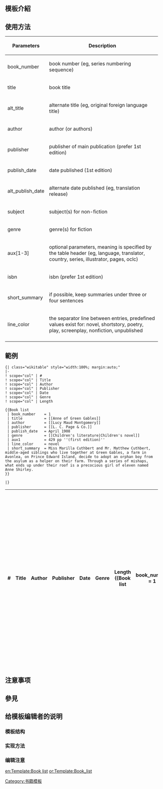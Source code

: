 <includeonly><!-- 在這裡加入模板的保護標識 --></includeonly><noinclude>{{Documentation subpage}}</noinclude>
<!-- 在本行下編輯模板說明 -->
== 模板介紹 ==

== 使用方法 ==
{| class="wikitable" style="width:100%;"
|-
! Parameters !! Description
|-
| book_number || book number (eg, series numbering sequence)
|-
| title || book title
|-
| alt_title || alternate title (eg, original foreign language title)
|-
| author || author (or authors)
|-
| publisher || publisher of main publication (prefer 1st edition)
|-
| publish_date || date published (1st edition)
|-
| alt_publish_date || alternate date published (eg, translation release)
|-
| subject || subject(s) for non-fiction
|-
| genre || genre(s) for fiction
|-
| aux[1-3] || optional parameters, meaning is specified by the table header (eg, language, translator, country, series, illustrator, pages, oclc)
|-
| isbn || isbn (prefer 1st edition)
|-
| short_summary || if possible, keep summaries under three or four sentences
|-
| line_color || the separator line between entries, predefined values exist for:
novel, shortstory, poetry, play, screenplay, nonfiction, unpublished
|-
|}
== 範例 ==
<pre>
{| class="wikitable" style="width:100%; margin:auto;"
|-
! scope="col" | #
! scope="col" | Title
! scope="col" | Author
! scope="col" | Publisher
! scope="col" | Date
! scope="col" | Genre
! scope="col" | Length

{{Book list
 | book_number    = 1
 | title          = [[Anne of Green Gables]]
 | author         = [[Lucy Maud Montgomery]]
 | publisher      = [[L. C. Page & Co.]]
 | publish_date   = April 1908
 | genre          = [[Children's literature|Children's novel]]
 | aux1           = 429 pp ''(first edition)''
 | line_color     = novel
 | short_summary  = Miss Marilla Cuthbert and Mr. Matthew Cuthbert, middle-aged siblings who live together at Green Gables, a farm in Avonlea, on Prince Edward Island, decide to adopt an orphan boy from the asylum as a helper on their farm. Through a series of mishaps, what ends up under their roof is a precocious girl of eleven named Anne Shirley.
}}

|}
</pre>
{| class="wikitable" style="width:100%; margin:auto;"
|-
! scope="col" | #
! scope="col" | Title
! scope="col" | Author
! scope="col" | Publisher
! scope="col" | Date
! scope="col" | Genre
! scope="col" | Length
{{Book list
 | book_number    = 1
 | title          = [[Anne of Green Gables]]
 | author         = [[Lucy Maud Montgomery]]
 | publisher      = [[L. C. Page & Co.]]
 | publish_date   = April 1908
 | genre          = [[Children's literature|Children's novel]]
 | aux1           = 429 pp ''(first edition)''
 | line_color     = novel
 | short_summary  = Miss Marilla Cuthbert and Mr. Matthew Cuthbert, middle-aged siblings who live together at Green Gables, a farm in Avonlea, on Prince Edward Island, decide to adopt an orphan boy from the asylum as a helper on their farm. Through a series of mishaps, what ends up under their roof is a precocious girl of eleven named Anne Shirley.
}}
|}

== 注意事项 ==

== 參見 ==

== 给模板编辑者的说明 ==
=== 模板结构 ===
=== 实现方法 ===
=== 编辑注意 ===

<includeonly>
<!-- 本行下加入模板的分類 -->
[[Category:书籍模板]]

</includeonly>

[[en:Template:Book list]]
[[or:Template:Book_list]]